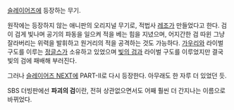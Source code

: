 [[슬레이어즈]]에 등장하는 무기.

원작에는 등장하지 않는 애니판의 오리지널 무기로, 적법사 [[레조]]가 만들었다고 한다. 검이 검게 빛나며 공기의 파동을 일으켜 적을 베는 힘을 지녔으며, 어지간한 검 따윈 그냥 잘라버리는 위력을 발휘하고 원거리의 적을 공격하는 것도 가능하다. [[가우리]]와 라이벌 구도를 이루는 [[정글스]]가 소유하고 있었으며 [[빛의 검]]과 라이벌 구도를 이루었지만 결국 빛의 검에 패배해 부러진다.

그러나 [[슬레이어즈 NEXT]]에 PART-II로 다시 등장한다. 아무래도 한 자루 더 있었던 듯. 

SBS 더빙판에선 '''파괴의 검'''이란, 전혀 상관없으면서도 어째 훨씬 더 간지나는 이름으로 바뀌었다.
